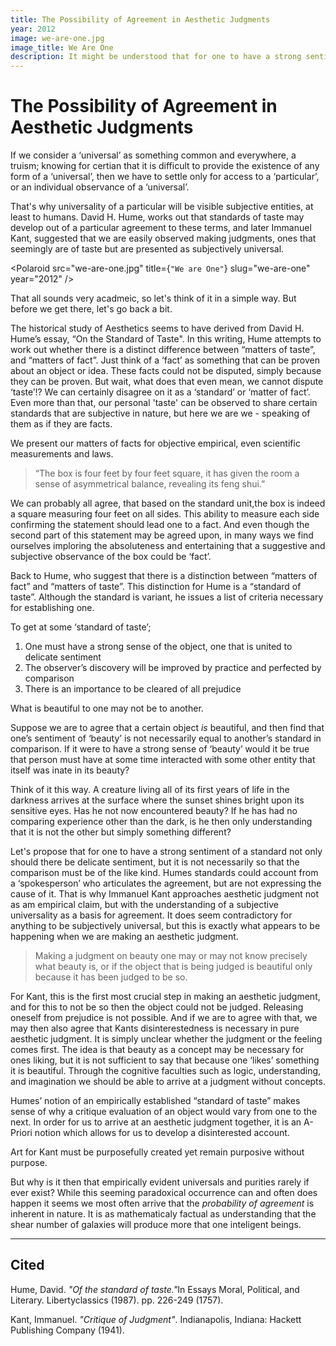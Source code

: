 ```yaml
---
title: The Possibility of Agreement in Aesthetic Judgments
year: 2012
image: we-are-one.jpg
image_title: We Are One
description: It might be understood that for one to have a strong sentiment of a standard not only should there be delicate sentiment, but it is not necessarily so that the comparison must be of the like kind.
---
```




# The Possibility of Agreement in Aesthetic Judgments

If we consider a ‘universal’ as something common and everywhere, a truism; knowing for certian that it is difficult to provide the existence of any form of a ‘universal’, then we have to settle only for access to a ‘particular’, or an individual observance of a ‘universal’.

That's why universality of a particular will be visible subjective entities, at least to humans. David H. Hume, works out that standards of taste may develop out of a particular agreement to these terms, and later Immanuel Kant, suggested that we are easily observed making judgments, ones that seemingly are of taste but are presented as subjectively universal.

<Polaroid
  src="we-are-one.jpg"
  title={`"We are One"`}
  slug="we-are-one"
  year="2012" />

That all sounds very acadmeic, so let's think of it in a simple way. But before we get there, let's go back a bit.

The historical study of Aesthetics seems to have derived from David H. Hume’s essay, “On the Standard of Taste".  In this writing, Hume attempts to work out whether there is a distinct difference between “matters of taste”, and “matters of fact”. Just think of a ‘fact’ as something that can be proven about an object or idea. These facts could not be disputed, simply because they can be proven. But wait, what does that even mean, we cannot dispute ‘taste’!? We can certainly disagree on it as a ‘standard’ or ‘matter of fact’.  Even more than that, our personal 'taste' can be observed to share certain standards that are subjective in nature, but here we are we - speaking of them as if they are facts.

We present our matters of facts for objective empirical, even scientific measurements and laws.

> “The box is four feet by four feet square, it has given the room a sense of asymmetrical balance, revealing its feng shui.”

We can probably all agree, that based on the standard unit,the box is indeed a square measuring four feet on all sides. This ability to measure each side confirming the statement should lead one to a fact. And even though the second part of this statement may be agreed upon, in many ways we find ourselves imploring the absoluteness and entertaining that a suggestive and subjective observance of the box could be ‘fact’.

Back to Hume, who suggest that there is a distinction between “matters of fact” and “matters of taste”. This distinction for Hume is a “standard of taste”. Although the standard is variant, he issues a list of criteria necessary for establishing one.

To get at some ‘standard of taste’;

1. One must have a strong sense of the object, one that is united to delicate sentiment
2. The observer’s discovery will be improved by practice and perfected by comparison
3. There is an importance to be cleared of all prejudice

What is beautiful to one may not be to another.

Suppose we are to agree that a certain object _is_ beautiful, and then find that one’s sentiment of ‘beauty’ is not necessarily equal to another’s standard in comparison. If it were to have a strong sense of ‘beauty’ would it be true that person must have at some time interacted with some other entity that itself was inate in its beauty?

Think of it this way. A creature living all of its first years of life in the darkness arrives at the surface where the sunset shines bright upon its sensitive eyes. Has he not now encountered beauty? If he has had no comparing experience other than the dark, is he then only understanding that it is not the other but simply something different?

Let's propose that for one to have a strong sentiment of a standard not only should there be delicate sentiment, but it is not necessarily so that the comparison must be of the like kind. Humes standards could account from a ‘spokesperson’ who articulates the agreement, but are not expressing the cause of it. That is why Immanuel Kant approaches aesthetic judgment not as am empirical claim, but with the understanding of a subjective universality as a basis for agreement. It does seem contradictory for anything to be subjectively universal, but this is exactly what appears to be happening when we are making an aesthetic judgment.

> Making a judgment on beauty one may or may not know precisely what beauty is, or if the object that is being judged is beautiful only because it has been judged to be so.

For Kant, this is the first most crucial step in making an aesthetic judgment, and for this to not be so then the object could not be judged. Releasing oneself from prejudice is not possible. And if we are to agree with that, we may then also agree that Kants disinterestedness is necessary in pure aesthetic judgment. It is simply unclear whether the judgment or the feeling comes first. The idea is that beauty as a concept may be necessary for ones liking, but it is not sufficient to say that because one ‘likes’ something it is beautiful. Through the cognitive faculties such as logic, understanding, and imagination we should be able to arrive at a judgment without concepts.

Humes’ notion of an empirically established “standard of taste” makes sense of why a critique evaluation of an object would vary from one to the next. In order for us to arrive at an aesthetic judgment together, it is an A-Priori notion which allows for us to develop a disinterested account.

Art for Kant must be purposefully created yet remain purposive without purpose.

But why is it then that empirically evident universals and purities rarely if ever exist? While this seeming paradoxical occurrence can and often does happen it seems we most often arrive that the _probability of agreement_ is inherent in nature. It is as mathematicaly factual as understanding that the shear number of galaxies will produce more that one inteligent beings.

* * *

## **Cited**

Hume, David. <cite>"Of the standard of taste."</cite>In Essays Moral, Political, and Literary. Libertyclassics (1987). pp. 226-249 (1757).

Kant, Immanuel. <cite>"Critique of Judgment"</cite>. Indianapolis, Indiana: Hackett Publishing Company (1941).
